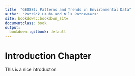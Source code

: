 ```yaml
---
title: "GEO880: Patterns and Trends in Environmental Data"
author: "Patrick Laube and Nils Ratnaweera"
site: bookdown::bookdown_site
documentclass: book
output:
  bookdown::gitbook: default
---
```


# Introduction Chapter

This is a nice introduction